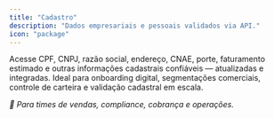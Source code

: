 ```yaml
---
title: "Cadastro"
description: "Dados empresariais e pessoais validados via API."
icon: "package"
---
```


Acesse CPF, CNPJ, razão social, endereço, CNAE, porte, faturamento estimado e outras informações cadastrais confiáveis — atualizadas e integradas. Ideal para onboarding digital, segmentações comerciais, controle de carteira e validação cadastral em escala.

_🔎 Para times de vendas, compliance, cobrança e operações._